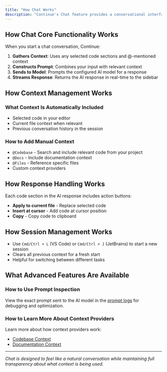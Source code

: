 ```yaml
---
title: "How Chat Works"
description: "Continue's Chat feature provides a conversational interface with AI models directly in your IDE sidebar."
---
```


## How Chat Core Functionality Works

When you start a chat conversation, Continue:

1. **Gathers Context**: Uses any selected code sections and @-mentioned context
2. **Constructs Prompt**: Combines your input with relevant context
3. **Sends to Model**: Prompts the configured AI model for a response
4. **Streams Response**: Returns the AI response in real-time to the sidebar

## How Context Management Works

### What Context Is Automatically Included

- Selected code in your editor
- Current file context when relevant
- Previous conversation history in the session

### How to Add Manual Context

- `@Codebase` - Search and include relevant code from your project
- `@Docs` - Include documentation context
- `@Files` - Reference specific files
- Custom context providers

## How Response Handling Works

Each code section in the AI response includes action buttons:

- **Apply to current file** - Replace selected code
- **Insert at cursor** - Add code at cursor position
- **Copy** - Copy code to clipboard

## How Session Management Works

- Use `Cmd/Ctrl + L` (VS Code) or `Cmd/Ctrl + J` (JetBrains) to start a new session
- Clears all previous context for a fresh start
- Helpful for switching between different tasks

## What Advanced Features Are Available

### How to Use Prompt Inspection

View the exact prompt sent to the AI model in the [prompt logs](/troubleshooting) for debugging and optimization.

### How to Learn More About Context Providers

Learn more about how context providers work:

- [Codebase Context](/customize/context/codebase)
- [Documentation Context](/customize/context/documentation)

---

_Chat is designed to feel like a natural conversation while maintaining full transparency about what context is being used._
